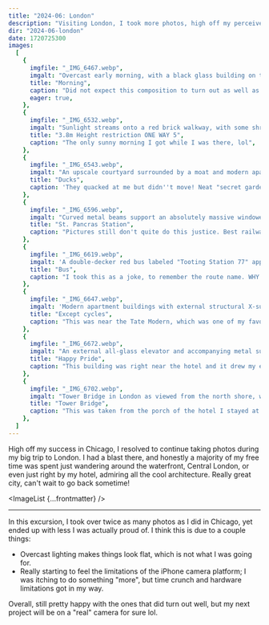 ```yaml
---
title: "2024-06: London"
description: "Visiting London, I took more photos, high off my perceived success in Chicago. The lighting made it tricky, but I think I ended up with some shots I can be proud of."
dir: "2024-06-london"
date: 1720725300
images:
  [
    {
      imgfile: "_IMG_6467.webp",
      imgalt: "Overcast early morning, with a black glass building on the right of the street reflecting a brown brick building on the left. A few people are out walking.",
      title: "Morning",
      caption: "Did not expect this composition to turn out as well as it did",
      eager: true,
    },
    {
      imgfile: "_IMG_6532.webp",
      imgalt: "Sunlight streams onto a red brick walkway, with some shrubbery and a lamppost in the foreground leading to a fire escape stair in the background. There is some signage posted.",
      title: "3.8m Height restriction ONE WAY 5",
      caption: "The only sunny morning I got while I was there, lol",
    },
    {
      imgfile: "_IMG_6543.webp",
      imgalt: "An upscale courtyard surrounded by a moat and modern apartment buildings, containing coniferous trees and shrubs. Two ducks on a concrete path look warily at the photographer.",
      title: "Ducks",
      caption: 'They quacked at me but didn''t move! Neat "secret garden made of money" feeling here.',
    },
    {
      imgfile: "_IMG_6596.webp",
      imgalt: "Curved metal beams support an absolutely massive windowed ceiling. Beyond a glass railing, a statue of a man also looks up in wonder.",
      title: "St. Pancras Station",
      caption: "Pictures still don't quite do this justice. Best railway station I've ever seen.",
    },
    {
      imgfile: "_IMG_6619.webp",
      imgalt: 'A double-decker red bus labeled "Tooting Station 77" approaches the camera, with the city reflected in its full-frontal windshield. There is a like bus behind it.',
      title: "Bus",
      caption: "I took this as a joke, to remember the route name. WHY DID IT TURN OUT SO WELL??",
    },
    {
      imgfile: "_IMG_6647.webp",
      imgalt: 'Modern apartment buildings with external structural X-supports and floor-to-ceiling glass windows surround a courtyard where one person is standing in a hoodie. A road exit is labeled with a "Do Not Enter" symbol.',
      title: "Except cycles",
      caption: "This was near the Tate Modern, which was one of my favorite museums and favorite areas, because of all the architecture naturally.",
    },
    {
      imgfile: "_IMG_6672.webp",
      imgalt: "An external all-glass elevator and accompanying metal supports create a chaotic mess of reflections with themselves and the outside street. A pride flag can be seen thru a gap.",
      title: "Happy Pride",
      caption: "This building was right near the hotel and it drew my eye every time. This piece is about the shapes it makes.",
    },
    {
      imgfile: "_IMG_6702.webp",
      imgalt: "Tower Bridge in London as viewed from the north shore, with the Girl And Dolphin sculpture visible. A few pedestrians mill about the waterfront.",
      title: "Tower Bridge",
      caption: "This was taken from the porch of the hotel I stayed at! All paid for by work 😎",
    },
  ]
---
```



High off my success in Chicago, I resolved to continue taking photos during my big trip to London. I had a blast there, and honestly a majority of my free time was spent just wandering around the waterfront, Central London, or even just right by my hotel, admiring all the cool architecture. Really great city, can't wait to go back sometime!

<ImageList {...frontmatter} />
<hr />

In this excursion, I took over twice as many photos as I did in Chicago, yet ended up with less I was actually proud of. I think this is due to a couple things:

- Overcast lighting makes things look flat, which is not what I was going for.
- Really starting to feel the limitations of the iPhone camera platform; I was itching to do something "more", but time crunch and hardware limitations got in my way.

Overall, still pretty happy with the ones that did turn out well, but my
next project will be on a "real" camera for sure lol.
